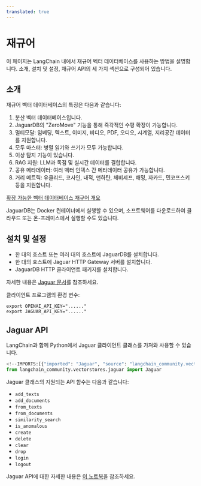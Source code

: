 ```yaml
---
translated: true
---
```


# 재규어

이 페이지는 LangChain 내에서 재규어 벡터 데이터베이스를 사용하는 방법을 설명합니다.
소개, 설치 및 설정, 재규어 API의 세 가지 섹션으로 구성되어 있습니다.

## 소개

재규어 벡터 데이터베이스의 특징은 다음과 같습니다:

1. 분산 벡터 데이터베이스입니다.
2. JaguarDB의 "ZeroMove" 기능을 통해 즉각적인 수평 확장이 가능합니다.
3. 멀티모달: 임베딩, 텍스트, 이미지, 비디오, PDF, 오디오, 시계열, 지리공간 데이터를 지원합니다.
4. 모두 마스터: 병렬 읽기와 쓰기가 모두 가능합니다.
5. 이상 탐지 기능이 있습니다.
6. RAG 지원: LLM과 독점 및 실시간 데이터를 결합합니다.
7. 공유 메타데이터: 여러 벡터 인덱스 간 메타데이터 공유가 가능합니다.
8. 거리 메트릭: 유클리드, 코사인, 내적, 맨하탄, 체비셰프, 해밍, 자카드, 민코프스키 등을 지원합니다.

[확장 가능한 벡터 데이터베이스 재규어 개요](http://www.jaguardb.com)

JaguarDB는 Docker 컨테이너에서 실행할 수 있으며, 소프트웨어를 다운로드하여 클라우드 또는 온-프레미스에서 실행할 수도 있습니다.

## 설치 및 설정

- 한 대의 호스트 또는 여러 대의 호스트에 JaguarDB를 설치합니다.
- 한 대의 호스트에 Jaguar HTTP Gateway 서버를 설치합니다.
- JaguarDB HTTP 클라이언트 패키지를 설치합니다.

자세한 내용은 [Jaguar 문서](http://www.jaguardb.com/support.html)를 참조하세요.

클라이언트 프로그램의 환경 변수:

    export OPENAI_API_KEY="......"
    export JAGUAR_API_KEY="......"

## Jaguar API

LangChain과 함께 Python에서 Jaguar 클라이언트 클래스를 가져와 사용할 수 있습니다.

```python
<!--IMPORTS:[{"imported": "Jaguar", "source": "langchain_community.vectorstores.jaguar", "docs": "https://api.python.langchain.com/en/latest/vectorstores/langchain_community.vectorstores.jaguar.Jaguar.html", "title": "Jaguar"}]-->
from langchain_community.vectorstores.jaguar import Jaguar
```

Jaguar 클래스의 지원되는 API 함수는 다음과 같습니다:

- `add_texts`
- `add_documents`
- `from_texts`
- `from_documents`
- `similarity_search`
- `is_anomalous`
- `create`
- `delete`
- `clear`
- `drop`
- `login`
- `logout`

Jaguar API에 대한 자세한 내용은 [이 노트북](/docs/integrations/vectorstores/jaguar)을 참조하세요.

